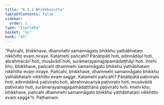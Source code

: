```yaml
---
title: "6.3.1 Bhikkhusutta"
tableOfContents: false
sidebar:
  order: 1
type: "tipitaka"
basket: "su"
book: "a5"
---
```



<DynamicBreadcrumb />

<Division number="286" book="a5" bookNo="16" page="243">

<Paragraph number="1395" book="a5">
“Pañcahi, bhikkhave, dhammehi samannāgato bhikkhu yathābhataṃ nikkhitto evaṃ niraye. Katamehi pañcahi? Pāṇātipātī hoti, adinnādāyī hoti, abrahmacārī hoti, musāvādī hoti, surāmerayamajjapamādaṭṭhāyī hoti. Imehi kho, bhikkhave, pañcahi dhammehi samannāgato bhikkhu yathābhataṃ nikkhitto evaṃ niraye.
</Paragraph>

<Paragraph number="1396" book="a5">
Pañcahi, bhikkhave, dhammehi samannāgato bhikkhu yathābhataṃ nikkhitto evaṃ sagge. Katamehi pañcahi? Pāṇātipātā paṭivirato hoti, adinnādānā paṭivirato hoti, abrahmacariyā paṭivirato hoti, musāvādā paṭivirato hoti, surāmerayamajjapamādaṭṭhānā paṭivirato hoti. Imehi kho, bhikkhave, pañcahi dhammehi samannāgato bhikkhu yathābhataṃ nikkhitto evaṃ sagge”ti.

</Paragraph>
</Division>

<Paragraph number="1397" type="center" book="a5">
Paṭhamaṃ.
</Paragraph>